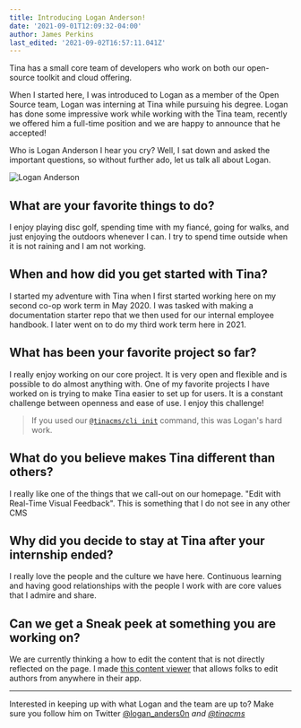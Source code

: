 ```yaml
---
title: Introducing Logan Anderson!
date: '2021-09-01T12:09:32-04:00'
author: James Perkins
last_edited: '2021-09-02T16:57:11.041Z'
---
```


Tina has a small core team of developers who work on both our open-source toolkit and cloud offering.

When I started here, I was introduced to Logan as a member of the Open Source team, Logan was interning at Tina while pursuing his degree. Logan has done some impressive work while working with the Tina team, recently we offered him a full-time position and we are happy to announce that he accepted!

Who is Logan Anderson I hear you cry? Well, I sat down and asked the important questions, so without further ado, let us talk all about Logan.

![Logan Anderson](https://res.cloudinary.com/dub20ptvt/image/upload/v1630601684/logan.jpg)

## What are your favorite things to do?

I enjoy playing disc golf, spending time with my fiancé, going for walks, and just enjoying the outdoors whenever I can. I try to spend time outside when it is not raining and I am not working.

## **When and how did you get started with Tina?**

I started my adventure with Tina when I first started working here on my second co-op work term in May 2020. I was tasked with making a documentation starter repo that we then used for our internal employee handbook. I later went on to do my third work term here in 2021.

## **What has been your favorite project so far?**

I really enjoy working on our core project. It is very open and flexible and is possible to do almost anything with. One of my favorite projects I have worked on is trying to make Tina easier to set up for users. It is a constant challenge between openness and ease of use. I enjoy this challenge!

> If you used our [`@tinacms/cli init`](/docs/cli/#init-command) command, this was Logan's hard work.

## **What do you believe makes Tina different than others?**

I really like one of the things that we call-out on our homepage. "Edit with Real-Time Visual Feedback". This is something that I do not see in any other CMS

## **Why did you decide to stay at Tina after your internship ended?**

I really love the people and the culture we have here. Continuous learning and having good relationships with the people I work with are core values that I admire and share.

## **Can we get a Sneak peek at something you are working on?**

We are currently thinking a how to edit the content that is not directly reflected on the page. I made [this content viewer](https://github.com/tinacms/tina-cloud-starter/pull/171#issuecomment-906376371) that allows folks to edit authors from anywhere in their app.

---

Interested in keeping up with what Logan and the team are up to? Make sure you follow him on Twitter [@logan_anders0n](https://twitter.com/logan_anders0n) _and_ [_@tinacms_](https://twitter.com/tinacms)
